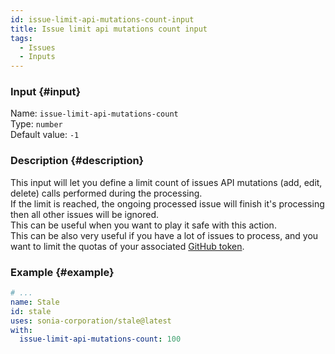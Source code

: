 ```yaml
---
id: issue-limit-api-mutations-count-input
title: Issue limit api mutations count input
tags:
  - Issues
  - Inputs
---
```


### Input {#input}

Name: `issue-limit-api-mutations-count`  
Type: `number`  
Default value: `-1`

### Description {#description}

This input will let you define a limit count of issues API mutations (add, edit, delete) calls performed during the processing.  
If the limit is reached, the ongoing processed issue will finish it's processing then all other issues will be ignored.  
This can be useful when you want to play it safe with this action.  
This can be also very useful if you have a lot of issues to process, and you want to limit the quotas of your associated [GitHub token](../../github-token-input).

### Example {#example}

```yml {6}
# ...
name: Stale
id: stale
uses: sonia-corporation/stale@latest
with:
  issue-limit-api-mutations-count: 100
```
